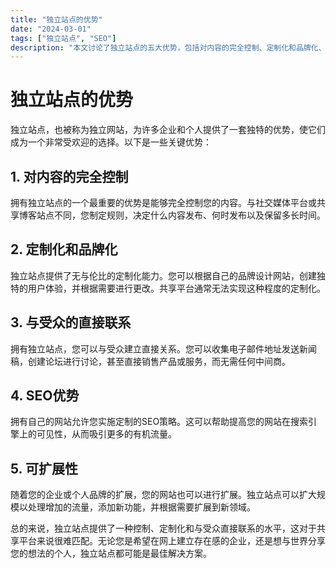 ```yaml
---
title: "独立站点的优势"
date: "2024-03-01"
tags: ["独立站点", "SEO"]
description: "本文讨论了独立站点的五大优势，包括对内容的完全控制、定制化和品牌化、与受众的直接联系、SEO优势以及可扩展性。"
---
```


# 独立站点的优势

独立站点，也被称为独立网站，为许多企业和个人提供了一套独特的优势，使它们成为一个非常受欢迎的选择。以下是一些关键优势：

## 1. 对内容的完全控制

拥有独立站点的一个最重要的优势是能够完全控制您的内容。与社交媒体平台或共享博客站点不同，您制定规则，决定什么内容发布、何时发布以及保留多长时间。

## 2. 定制化和品牌化

独立站点提供了无与伦比的定制化能力。您可以根据自己的品牌设计网站，创建独特的用户体验，并根据需要进行更改。共享平台通常无法实现这种程度的定制化。

## 3. 与受众的直接联系

拥有独立站点，您可以与受众建立直接关系。您可以收集电子邮件地址发送新闻稿，创建论坛进行讨论，甚至直接销售产品或服务，而无需任何中间商。

## 4. SEO优势

拥有自己的网站允许您实施定制的SEO策略。这可以帮助提高您的网站在搜索引擎上的可见性，从而吸引更多的有机流量。

## 5. 可扩展性

随着您的企业或个人品牌的扩展，您的网站也可以进行扩展。独立站点可以扩大规模以处理增加的流量，添加新功能，并根据需要扩展到新领域。

总的来说，独立站点提供了一种控制、定制化和与受众直接联系的水平，这对于共享平台来说很难匹配。无论您是希望在网上建立存在感的企业，还是想与世界分享您的想法的个人，独立站点都可能是最佳解决方案。
